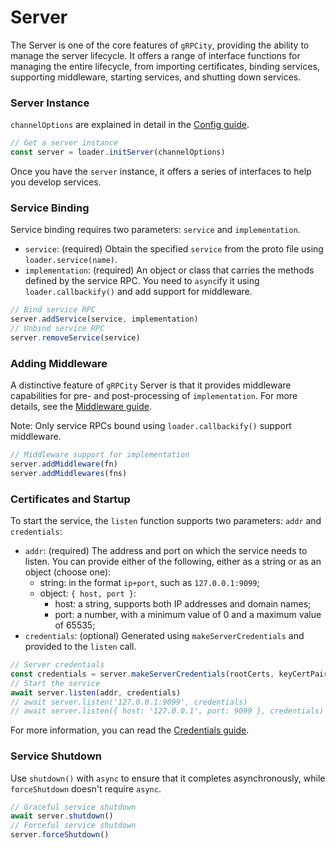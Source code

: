 # Server

The Server is one of the core features of `gRPCity`, providing the ability to manage the server lifecycle.
It offers a range of interface functions for managing the entire lifecycle, from importing certificates, binding services, supporting middleware, starting services, and shutting down services.

### Server Instance

`channelOptions` are explained in detail in the [Config guide](/guide/config).

```javascript
// Get a server instance
const server = loader.initServer(channelOptions)
```

Once you have the `server` instance, it offers a series of interfaces to help you develop services.

### Service Binding

Service binding requires two parameters: `service` and `implementation`.

- `service`: (required) Obtain the specified `service` from the proto file using `loader.service(name)`.
- `implementation`: (required) An object or class that carries the methods defined by the service RPC. You need to `async`ify it using `loader.callbackify()` and add support for middleware.

```javascript
// Bind service RPC
server.addService(service, implementation)
// Unbind service RPC
server.removeService(service)
```

### Adding Middleware

A distinctive feature of `gRPCity` Server is that it provides middleware capabilities for pre- and post-processing of `implementation`. For more details, see the [Middleware guide](/guide/middleware).

Note: Only service RPCs bound using `loader.callbackify()` support middleware.

```javascript
// Middleware support for implementation
server.addMiddleware(fn)
server.addMiddlewares(fns)
```

### Certificates and Startup

To start the service, the `listen` function supports two parameters: `addr` and `credentials`:

- `addr`: (required) The address and port on which the service needs to listen. You can provide either of the following, either as a string or as an object (choose one):
    - string: in the format `ip+port`, such as `127.0.0.1:9099`;
    - object: `{ host, port }`:
        - host: a string, supports both IP addresses and domain names;
        - port: a number, with a minimum value of 0 and a maximum value of 65535;
- `credentials`: (optional) Generated using `makeServerCredentials` and provided to the `listen` call.

```javascript
// Server credentials
const credentials = server.makeServerCredentials(rootCerts, keyCertPairs, checkClientCertificate)
// Start the service
await server.listen(addr, credentials)
// await server.listen('127.0.0.1:9099', credentials)
// await server.listen({ host: '127.0.0.1', port: 9099 }, credentials)
```

For more information, you can read the [Credentials guide](/guide/credentials).

### Service Shutdown

Use `shutdown()` with `async` to ensure that it completes asynchronously, while `forceShutdown` doesn't require `async`.

```javascript
// Graceful service shutdown
await server.shutdown()
// Forceful service shutdown
server.forceShutdown()
```
